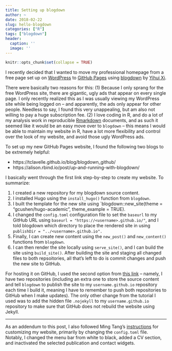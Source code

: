 ```yaml
---
title: Setting up blogdown
author: ~
date: 2018-02-22
slug: hello-blogdown
categories: ["R"]
tags: ["blogdown"]
header:
  caption: ''
  image: ''
---
```


```r
knitr::opts_chunk$set(collapse = TRUE)
```

I recently decided that I wanted to move my professional homepage from a free page set up on [WordPress](http://andrearau.wordpress.com) to [GitHub Pages](https://pages.github.com/) using [blogdown](https://github.com/rstudio/blogdown) by [Yihui Xi](https://yihui.name/en). 

There were basically two reasons for this: (1) Because I only sprang for the free WordPress site, there are gigantic, ugly ads that appear on every single page. I only recently realized this as I was usually viewing my WordPress site while being logged on -- and apparently, the ads only appear for other people. Needless to say, I found this very unappealing, but am also not willing to pay a huge subscription fee. (2) I love coding in R, and do a lot of my analysis work in reproducible [Rmarkdown](https://rmarkdown.rstudio.com/) documents, and as such it seemed like it would be an easy move over to `blogdown` -- this means I would be able to maintain my website in R, have a lot more flexibility and control over the look of my website, and avoid those ugly WordPress ads. 

To set up my new GitHub Pages website, I found the following two blogs to be extremely helpful:

- https://tclavelle.github.io/blog/blogdown_github/
- https://alison.rbind.io/post/up-and-running-with-blogdown/

I basically went through the first link step-by-step to create my website. To summarize:

1. I created a new repository for my blogdown source content.
2. I installed Hugo using the `install_hugo()` function from `blogdown`.
3. I built the template for the new site using `blogdown::new_site(theme = "gcushen/hugo-academic", theme_example = TRUE).
4. I changed the `config.toml` configuration file to set the `baseurl` to my GitHub URL using `baseurl = "https://<username>.github.io/"`, and I told blogdown which directory to place the rendered site in using `publishDir = "../<username>.github.io".`
5. Finally, I can create new content using the `new_post()` and `new_content()` functions from `blogdown`.
6. I can then render the site locally using `serve_site()`, and I can build the site using `build_site()`. After building the site and staging all changed files to both repsoitories, all that's left to do is commit changes and push the new site to GitHub.

For hosting it on GitHub, I used the second option from [this link](https://tclavelle.github.io/blog/blogdown_github/) -- namely, I have two repositories (including an extra one to store the source content and tell `blogdown` to publish the site to my `username.github.io` repository each time I build it, meaning I have to remember to push both repositories to GitHub when I make updates). The only other change from the tutorial I used was to add the hidden file `.nojekyll` to my `username.github.io` repository to make sure that GitHub does not rebuild the website using Jekyll.

---

As an addendum to this post, I also followed Ming Tang's [instructions](https://divingintogeneticsandgenomics.rbind.io/post/hugo-academic-theme-blog-down-deployment-some-details/) for customizing my website, primarily by changing the `config.toml` file. Notably, I changed the menu bar from white to black, added a CV section, and inactivated the selected publication and contact widgets.

